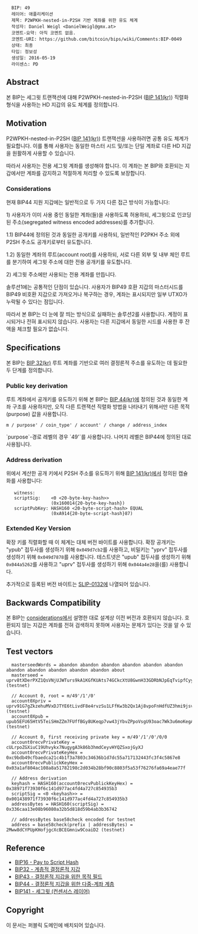 <pre>
  BIP: 49
  레이어: 애플리케이션
  제목: P2WPKH-nested-in-P2SH 기반 계좌를 위한 유도 체계
  작성자: Daniel Weigl <DanielWeigl@gmx.at>
  코멘트-요약: 아직 코멘트 없음.
  코멘트-URI: https://github.com/bitcoin/bips/wiki/Comments:BIP-0049
  상태: 최종
  타입: 정보성
  생성일: 2016-05-19
  라이센스: PD
</pre>

==Abstract==

본 BIP는 세그윗 트랜잭션에 대해 P2WPKH-nested-in-P2SH ([[bip-0141_kr.mediawiki|BIP 141(kr)]]) 직렬화 형식을 사용하는 HD 지갑의 유도 체계를 정의합니다.

==Motivation==

P2WPKH-nested-in-P2SH ([[bip-0141_kr.mediawiki#p2wpkh-nested-in-bip16-p2sh|BIP 141(kr)]]) 트랜잭션을 사용하려면 공통 유도 체계가 필요합니다. 이를 통해 사용자는 동일한 마스터 시드 및/또는 단일 계좌로 다른 HD 지갑을 원활하게 사용할 수 있습니다.

따라서 사용자는 전용 세그윗 계좌를 생성해야 합니다. 이 계좌는 본 BIP와 호환되는 지갑에서만 계좌를 감지하고 적절하게 처리할 수 있도록 보장합니다.

===Considerations===
현재 BIP44 지원 지갑에는 일반적으로 두 가지 다른 접근 방식이 가능합니다:

1) 사용자가 이미 사용 중인 동일한 계좌(들)을 사용하도록 허용하되, 세그윗으로 인코딩된 주소(segregated witness encoded addresses)를 추가합니다.

1.1) BIP44에 정의된 것과 동일한 공개키를 사용하되, 일반적인 P2PKH 주소 외에 P2SH 주소도 공개키로부터 유도합니다.

1.2) 동일한 계좌의 루트(account root)를 사용하되, 서로 다른 외부 및 내부 체인 루트를 분기하여 세그윗 주소에 대한 전용 공개키를 유도합니다.

2) 세그윗 주소에만 사용되는 전용 계좌를 만듭니다.

솔루션1에는 공통적인 단점이 있습니다. 사용자가 BIP49 호환 지갑의 마스터시드를 BIP49 비호환 지갑으로 가져오거나 복구하는 경우, 계좌는 표시되지만 일부 UTXO가 누락될 수 있다는 점입니다.

따라서 본 BIP는 더 눈에 잘 띄는 방식으로 실패하는 솔루션2를 사용합니다. 계정이 표시되거나 전혀 표시되지 않습니다. 사용자는 다른 지갑에서 동일한 시드를 사용한 후 잔액을 체크할 필요가 없습니다.


==Specifications==

본 BIP는 [[bip-0032_kr.mediawiki|BIP 32(kr)]] 루트 계좌를 기반으로 여러 결정론적 주소를 유도하는 데 필요한 두 단계를 정의합니다.

===Public key derivation===

루트 계좌에서 공개키를 유도하기 위해 본 BIP는 [[bip-0044_kr.mediawiki|BIP 44(kr)]]에 정의된 것과 동일한 계좌 구조를 사용하지만, 오직 다른 트랜잭션 직렬화 방법을 나타내기 위해서만 다른 목적(purpose) 값을 사용합니다.

<pre>
m / purpose' / coin_type' / account' / change / address_index
</pre>

`purpose`-경로 레벨의 경우 `49'`를 사용합니다. 나머지 레벨은 BIP44에 정의된 대로 사용됩니다.


===Address derivation===

위에서 계산한 공개 키에서 P2SH 주소를 유도하기 위해 [[bip-0141_kr.mediawiki#p2wpkh-nested-in-bip16-p2sh|BIP 141(kr)]]에서 정의된 캡슐화를 사용합니다:

    witness:      <signature> <pubkey>
    scriptSig:    <0 <20-byte-key-hash>>
                  (0x160014{20-byte-key-hash})
    scriptPubKey: HASH160 <20-byte-script-hash> EQUAL
                  (0xA914{20-byte-script-hash}87)


===Extended Key Version===

확장 키를 직렬화할 때 이 체계는 대체 버전 바이트를 사용합니다. 확장 공개키는 "ypub" 접두사를 생성하기 위해 <code>0x049d7cb2</code>를 사용하고, 비밀키는 "yprv" 접두사를 생성하기 위해 <code>0x049d7878</code>를 사용합니다. 테스트넷은 "upub" 접두사를 생성하기 위해 <code>0x044a5262</code>를 사용하고 "uprv" 접두사를 생성하기 위해 <code>0x044a4e28</code>을(를) 사용합니다.

추가적으로 등록된 버전 바이트는 [[https://github.com/satoshilabs/slips/blob/master/slip-0132.md|SLIP-0132]]에 나열되어 있습니다.


==Backwards Compatibility==

본 BIP는 [[#considerations|considerations]]에서 설명한 대로 설계상 이전 버전과 호환되지 않습니다. 호환되지 않는 지갑은 계좌를 전혀 검색하지 못하며 사용자는 문제가 있다는 것을 알 수 있습니다.


==Test vectors==

<pre>
  masterseedWords = abandon abandon abandon abandon abandon abandon abandon abandon abandon abandon abandon about
  masterseed = uprv8tXDerPXZ1QsVNjUJWTurs9kA1KGfKUAts74GCkcXtU8GwnH33GDRbNJpEqTvipfCyycARtQJhmdfWf8oKt41X9LL1zeD2pLsWmxEk3VAwd (testnet)

  // Account 0, root = m/49'/1'/0'
  account0Xpriv = uprv91G7gZkzehuMVxDJTYE6tLivdF8e4rvzSu1LFfKw3b2Qx1Aj8vpoFnHdfUZ3hmi9jsvPifmZ24RTN2KhwB8BfMLTVqaBReibyaFFcTP1s9n (testnet)
  account0Xpub = upub5EFU65HtV5TeiSHmZZm7FUffBGy8UKeqp7vw43jYbvZPpoVsgU93oac7Wk3u6moKegAEWtGNF8DehrnHtv21XXEMYRUocHqguyjknFHYfgY (testnet)

  // Account 0, first receiving private key = m/49'/1'/0'/0/0
  account0recvPrivateKey = cULrpoZGXiuC19Uhvykx7NugygA3k86b3hmdCeyvHYQZSxojGyXJ
  account0recvPrivateKeyHex = 0xc9bdb49cfbaedca21c4b1f3a7803c34636b1d7dc55a717132443fc3f4c5867e8
  account0recvPublickKeyHex = 0x03a1af804ac108a8a51782198c2d034b28bf90c8803f5a53f76276fa69a4eae77f

  // Address derivation
  keyhash = HASH160(account0recvPublickKeyHex) = 0x38971f73930f6c141d977ac4fd4a727c854935b3
  scriptSig = <0 <keyhash>> = 0x001438971f73930f6c141d977ac4fd4a727c854935b3
  addressBytes = HASH160(scriptSig) = 0x336caa13e08b96080a32b5d818d59b4ab3b36742

  // addressBytes base58check encoded for testnet
  address = base58check(prefix | addressBytes) = 2Mww8dCYPUpKHofjgcXcBCEGmniw9CoaiD2 (testnet)
</pre>


==Reference==

* [[bip-0016.mediawiki|BIP16 - Pay to Script Hash]]
* [[bip-0032_kr.mediawiki|BIP32 - 계층적 결정론적 지갑]]
* [[bip-0043_kr.mediawiki|BIP43 - 결정론적 지갑을 위한 목적 필드]]
* [[bip-0044_kr.mediawiki|BIP44 - 결정론적 지갑을 위한 다중-계좌 계층]]
* [[bip-0141_kr.mediawiki|BIP141 - 세그윗 (컨센서스 레이어)]]

== Copyright ==

이 문서는 퍼블릭 도메인에 배치되어 있습니다.
